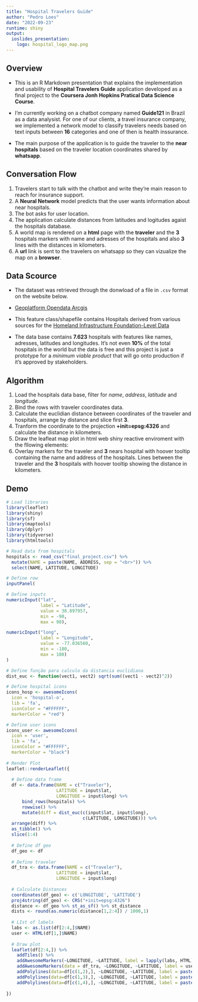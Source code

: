 ```yaml
---
title: "Hospital Travelers Guide"
author: "Pedro Loes"
date: "2022-09-23"
runtime: shiny
output: 
  ioslides_presentation:
    logo: hospital_logo_map.png
---
```


## Overview

* This is an R Markdown presentation that explains the implementation and usability of __Hospital Travelers Guide__ application developed as a final project to the __Coursera Jonh Hopkins Pratical Data Science Course__.

* I'm currently working on a chatbot company named __Guide121__ in Brazil as a data analysist. For one of our clients, a travel insurance company, we implemented a network model to classify travelers needs based on text inputs between __16__ categories and one of then is health inssurance.

* The main purpose of the application is to guide the traveler to the __near hospitals__ based on the traveler location coordinates shared by __whatsapp__.

## Conversation Flow

1. Travelers start to talk with the chatbot and write they're main reason to reach for insurance support.
2. A __Neural Network__ model predicts that the user wants information about near hospitals.
3. The bot asks for user location.
4. The application calculate distances from latitudes and logitudes agaist the hospitals database.
5. A world map is rendered on a __html__ page with the __traveler__ and the __3__ hospitals markers with name and adresses of the hospitals and also __3__ lines with the distances in kilometers.
6. A __url__ link is sent to the travelers on whatsapp so they can vizualize the map on a __browser__.

## Data Scource

* The dataset was retrieved through the donwload of a file in `.csv` format on the website below.

* [Geoplatform Opendata Arcgis](https://hifld-geoplatform.opendata.arcgis.com/datasets/6ac5e325468c4cb9b905f1728d6fbf0f_0/explore?location=36.946719%2C64.325615%2C4.00)

* This feature class/shapefile contains Hospitals derived from various sources for the [Homeland Infrastructure Foundation-Level Data](https://gii.dhs.gov/HIFLD)
  
* The data base contains __7.623__ hospitals with features like names, adresses, latitudes and longitudes. It's not even __10%__ of the total hospitals in the world but the data is free and this project is just a prototype for a _minimum viable product_ that will go onto production if it's approved by stakeholders.

## Algorithm

1. Load the hospitals data base, filter for _name_, _address_, _latitude_ and _longitude_.
2. Bind the rows with traveler coordinates data.
3. Calculate the euclidian distance between coordinates of the traveler and hospitals, arrange by distance and slice first __3__.
4. Tranform the coordinate to the projection __+init=epsg:4326__ and calculate the distance in kilometers.
5. Draw the leafleat map plot in html web shiny reactive enviroment with the fllowing elements:
6. Overlay markers for the traveler and __3__ nears hospital with hoover tooltip containing the name and address of the hospitals. Lines between the traveler and the __3__ hospitals with hoover tooltip showing the distance in kilometers. 

## Demo

```r

# Load libraries
library(leaflet)
library(shiny)
library(sf)
library(maptools)
library(dplyr)
library(tidyverse)
library(htmltools)

# Read data from hospitals
hospitals <- read_csv("final_project.csv") %>% 
  mutate(NAME = paste(NAME, ADDRESS, sep = "<br>")) %>% 
  select(NAME, LATITUDE, LONGITUDE)

# Define row
inputPanel(

# Define inputs
numericInput("lat",
             label = "Latitude",
             value = 38.897957,
             min = -90,
             max = 90),

numericInput("long",
             label = "Longitude",
             value = -77.036560,
             min = -180,
             max = 180)
)

# Define função para calculo da distancia euclidiana
dist_euc <- function(vect1, vect2) sqrt(sum((vect1 - vect2)^2))

# Define hospital icons
icons_hosp <- awesomeIcons(
  icon = 'hospital-o',
  lib = 'fa',
  iconColor = "#FFFFFF",
  markerColor = "red")

# Define user icons
icons_user <- awesomeIcons(
  icon = 'user',
  lib = 'fa',
  iconColor = "#FFFFFF",
  markerColor = "black")
  
# Render Plot
leaflet::renderLeaflet({
  
  # Define data frame
  df <- data.frame(NAME = c("Traveler"),
                   LATITUDE = input$lat,
                   LONGITUDE = input$long) %>% 
      bind_rows(hospitals) %>% 
      rowwise() %>%
      mutate(diff = dist_euc(c(input$lat, input$long),
                             c(LATITUDE, LONGITUDE))) %>% 
  arrange(diff) %>% 
  as_tibble() %>% 
  slice(1:4) 
  
  # Define df geo
  df_geo <- df
  
  # Define traveler
  df_tra <- data.frame(NAME = c("Traveler"),
                   LATITUDE = input$lat,
                   LONGITUDE = input$long)
  
  # Calculate Distances
  coordinates(df_geo) <- c('LONGITUDE', 'LATITUDE')
  proj4string(df_geo) <- CRS("+init=epsg:4326")
  distance <- df_geo %>% st_as_sf() %>% st_distance 
  dists <- round(as.numeric(distance[1,2:4]) / 1000,1)
  
  # LIst of labels
  labs <- as.list(df[2:4,]$NAME)
  user <- HTML(df[1,]$NAME)
  
  # Draw plot
  leaflet(df[2:4,]) %>% 
    addTiles() %>%
    addAwesomeMarkers(~LONGITUDE, ~LATITUDE, label = lapply(labs, HTML), icon = icons_hosp) %>% 
    addAwesomeMarkers(data = df_tra, ~LONGITUDE, ~LATITUDE, label = user, icon = icons_user) %>% 
    addPolylines(data=df[c(1,2),], ~LONGITUDE, ~LATITUDE, label = paste0("Distance: ", dists[1], " km"))%>% 
    addPolylines(data=df[c(1,3),], ~LONGITUDE, ~LATITUDE, label = paste0("Distance: ", dists[2], " km"))%>% 
    addPolylines(data=df[c(1,4),], ~LONGITUDE, ~LATITUDE, label = paste0("Distance: ", dists[3], " km"))
  
})

```


